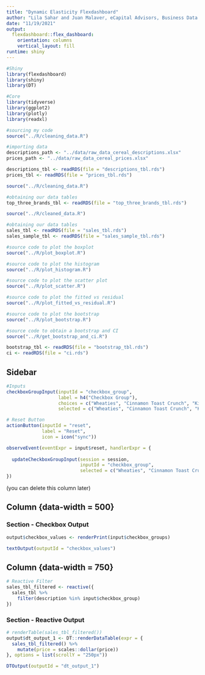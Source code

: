 ```yaml
---
title: "Dynamic Elasticity Flexdashboard"
author: "Lila Sahar and Juan Malaver, eCapital Advisors, Business Data Science"
date: "11/19/2021"
output: 
  flexdashboard::flex_dashboard:
    orientation: columns
    vertical_layout: fill
runtime: shiny
---
```


```r
#Shiny
library(flexdashboard)
library(shiny)
library(DT)

#Core
library(tidyverse)
library(ggplot2)
library(plotly)
library(readxl)
```

```r
#sourcing my code
source("../R/cleaning_data.R")

#importing data
descriptions_path <- "../data/raw_data_cereal_descriptions.xlsx"
prices_path <- "../data/raw_data_cereal_prices.xlsx"

descriptions_tbl <- readRDS(file = "descriptions_tbl.rds")
prices_tbl <- readRDS(file = "prices_tbl.rds")
```

```r
source("../R/cleaning_data.R")

#obtaining our data tables
top_three_brands_tbl <- readRDS(file = "top_three_brands_tbl.rds")
```

```r
source("../R/cleaned_data.R")

#obtaining our data tables
sales_tbl <- readRDS(file = "sales_tbl.rds")
sales_sample_tbl <- readRDS(file = "sales_sample_tbl.rds")
```

```r
#source code to plot the boxplot
source("../R/plot_boxplot.R")
```

```r
#source code to plot the histogram
source("../R/plot_histogram.R")
```

```r
#source code to plot the scatter plot
source("../R/plot_scatter.R")
```

```r
#source code to plot the fitted vs residual
source("../R/plot_fitted_vs_residual.R")
```

```r
#source code to plot the bootstrap
source("../R/plot_bootstrap.R")
```

```r
#source code to obtain a bootstrap and CI
source("../R/get_bootstrap_and_ci.R")

bootstrap_tbl <- readRDS(file = "bootstrap_tbl.rds")
ci <- readRDS(file = "ci.rds")
```

Sidebar {.sidebar}
----------------------------------------------

``` r
#Inputs
checkboxGroupInput(inputId = "checkbox_group",
                   label = h4("Checkbox Group"),
                   choices = c("Wheaties", "Cinnamon Toast Crunch", "Kix"),
                   selected = c("Wheaties", "Cinnamon Toast Crunch", "Kix"))
```

```r
# Reset Button
actionButton(inputId = "reset",
             label = "Reset",
             icon = icon("sync"))

observeEvent(eventExpr = input$reset, handlerExpr = {
  
  updateCheckboxGroupInput(session = session,
                           inputId = "checkbox_group",
                           selected = c("Wheaties", "Cinnamon Toast Crunch", "Kix"))
})
```

(you can delete this column later)

Column {data-width = 500}
----------------------------------------------

### Section - Checkbox Output

```r
output$checkbox_values <- renderPrint(input$checkbox_groups)

textOutput(outputId = "checkbox_values")
```


Column {data-width = 750}
----------------------------------------------

```r
# Reactive Filter
sales_tbl_filtered <- reactive({
  sales_tbl %>%
    filter(description %in% input$checkbox_group)
})
```

### Section - Reactive Output

```r
# renderTable(sales_tbl_filtered())
output$dt_output_1 <- DT::renderDataTable(expr = {
  sales_tbl_filtered() %>%
    mutate(price = scales::dollar(price))
}, options = list(scrollY = "250px"))

DTOutput(outputId = "dt_output_1")
```





